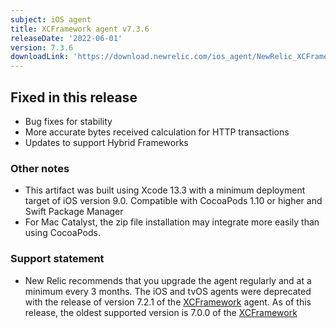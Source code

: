 ```yaml
---
subject: iOS agent
title: XCFramework agent v7.3.6
releaseDate: '2022-06-01'
version: 7.3.6
downloadLink: 'https://download.newrelic.com/ios_agent/NewRelic_XCFramework_Agent_7.3.6.zip'
---
```


## Fixed in this release

* Bug fixes for stability
* More accurate bytes received calculation for HTTP transactions
* Updates to support Hybrid Frameworks

### Other notes

* This artifact was built using Xcode 13.3 with a minimum deployment target of iOS version 9.0. Compatible with CocoaPods 1.10 or higher and Swift Package Manager
* For Mac Catalyst, the zip file installation may integrate more easily than using CocoaPods.

### Support statement

* New Relic recommends that you upgrade the agent regularly and at a minimum every 3 months. The iOS and tvOS agents were deprecated with the release of version 7.2.1 of the [XCFramework](/docs/release-notes/mobile-release-notes/ios-release-notes/xcframework-agent-700) agent. As of this release, the oldest supported version is 7.0.0 of the [XCFramework](/docs/release-notes/mobile-release-notes/ios-release-notes/ios-agent-700)
